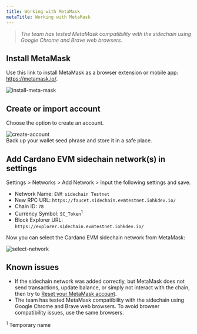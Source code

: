 ```yaml
---
title: Working with MetaMask
metaTitle: Working with MetaMask
---
```


>*The team has tested MetaMask compatibility with the sidechain using Google Chrome and Brave web browsers.*

## Install MetaMask

Use this link to install MetaMask as a browser extension or mobile app: https://metamask.io/.

![install-meta-mask](https://user-images.githubusercontent.com/10556209/148433190-2aabc719-67fb-40f3-a459-0f5f0d81e169.png)

## Create or import account

Choose the option to create an account.

![create-account](../../images/sc-metammask-create-account.png)  
Back up your wallet seed phrase and store it in a safe place.

## Add Cardano EVM sidechain network(s) in settings

Settings > Networks > Add Network > Input the following settings and save.

- Network Name: `EVM sidechain Testnet`
- New RPC URL: `https://faucet.sidechain.evmtestnet.iohkdev.io/`
- Chain ID: `78`
- Currency Symbol: `SC_Token`<sup>1</sup>
- Block Explorer URL: `https://explorer.sidechain.evmtestnet.iohkdev.io/`

Now you can select the Cardano EVM sidechain network from MetaMask:

![select-network](../../images/sc-metamask-select-testnet.png)

## Known issues

- If the sidechain network was added correctly, but MetaMask does not send transactions, update balance, or simply not interact with the chain, then try to [Reset your MetaMask account](https://metamask.zendesk.com/hc/en-us/articles/360015488891-How-to-reset-an-account).
- The team has tested MetaMask compatibility with the sidechain using Google Chrome and Brave web browsers. To avoid browser compatibility issues, use the same browsers.
  
<sup>1</sup> Temporary name  
